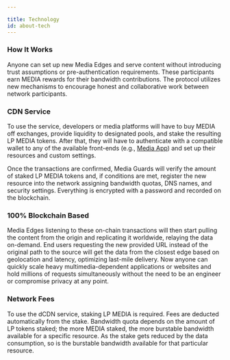 ```yaml
---

title: Technology
id: about-tech
---
```


### How It Works

Anyone can set up new Media Edges and serve content without introducing trust assumptions or pre-authentication requirements. These participants earn MEDIA rewards for their bandwidth contributions. The protocol utilizes new mechanisms to encourage honest and collaborative work between network participants.

### CDN Service

To use the service, developers or media platforms will have to buy MEDIA off exchanges, provide liquidity to designated pools, and stake the resulting LP MEDIA tokens. After that, they will have to authenticate with a compatible wallet to any of the available front-ends (e.g., [Media App](https://app.media.network)) and set up their resources and custom settings. 

Once the transactions are confirmed, Media Guards will verify the amount of staked LP MEDIA tokens and, if conditions are met, register the new resource into the network assigning bandwidth quotas, DNS names, and security settings. Everything is encrypted with a password and recorded on the blockchain.

### 100% Blockchain Based

Media Edges listening to these on-chain transactions will then start pulling the content from the origin and replicating it worldwide, relaying the data on-demand. End users requesting the new provided URL instead of the original path to the source will get the data from the closest edge based on geolocation and latency, optimizing last-mile delivery.
Now anyone can quickly scale heavy multimedia-dependent applications or websites and hold millions of requests simultaneously without the need to be an engineer or compromise privacy at any point.

### Network Fees

To use the dCDN service, staking LP MEDIA is required. Fees are deducted automatically from the stake. Bandwidth quota depends on the amount of LP tokens staked; the more MEDIA staked, the more burstable bandwidth available for a specific resource. As the stake gets reduced by the data consumption, so is the burstable bandwidth available for that particular resource.



